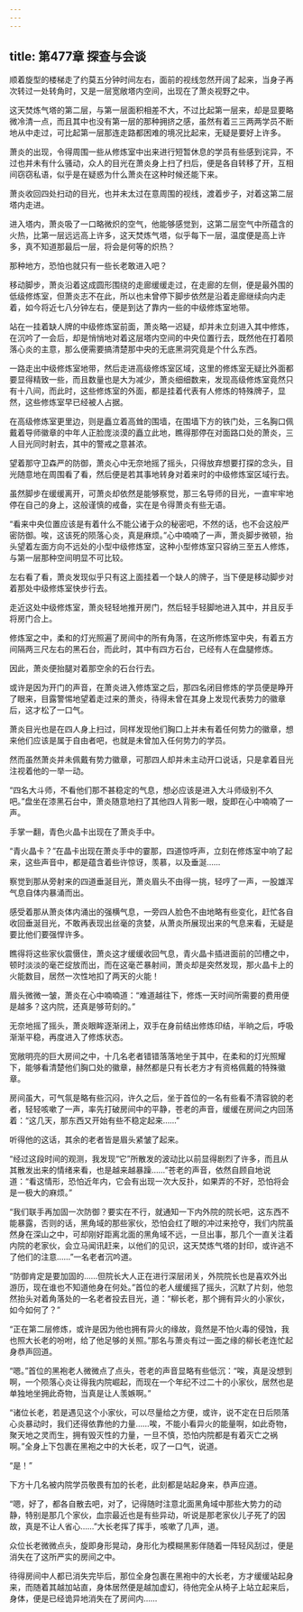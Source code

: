 ```yaml
---
---
---
```

title: 第477章 探查与会谈
---



顺着旋型的楼梯走了约莫五分钟时间左右，面前的视线忽然开阔了起来，当身子再次转过一处转角时，又是一层宽敞塔内空间，出现在了萧炎视野之中。

这天焚炼气塔的第二层，与第一层面积相差不大，不过比起第一层来，却是显要略微冷清一点，而且其中也没有第一层的那种拥挤之感，虽然有着三三两两学员不断地从中走过，可比起第一层那连走路都困难的境况比起来，无疑是要好上许多。

萧炎的出现，令得周围一些从修炼室中出来进行短暂休息的学员有些感到诧异，不过也并未有什么骚动，众人的目光在萧炎身上扫了扫后，便是各自转移了开，互相间窃窃私语，似乎是在疑惑为什么萧炎在这种时候还能下来。

萧炎收回四处扫动的目光，也并未太过在意周围的视线，渡着步子，对着这第二层塔内走进。

进入塔内，萧炎吸了一口略微炽的空气，他能够感觉到，这第二层空气中所蕴含的火热，比第一层远远高上许多，这天焚炼气塔，似乎每下一层，温度便是高上许多，真不知道那最后一层，将会是何等的炽热？

那种地方，恐怕也就只有一些长老敢进入吧？

移动脚步，萧炎沿着这成圆形围绕的走廊缓缓走过，在走廊的左侧，便是最外围的低级修炼室，但萧炎志不在此，所以也未曾停下脚步依然是沿着走廊继续向内走着，如今将近七八分钟左右，便是到达了靠内一些的中级修炼室地带。

站在一挂着缺人牌的中级修炼室前面，萧炎略一迟疑，却并未立刻进入其中修炼，在沉吟了一会后，却是悄悄地对着这层塔内空间的中央位置行去，既然他在打着陨落心炎的主意，那么便需要搞清楚那中央的无底黑洞究竟是个什么东西。

一路走出中级修炼室地带，然后走进高级修炼室区域，这里的修炼室无疑比外面都要显得精致一些，而且数量也是大为减少，萧炎细细数来，发现高级修炼室竟然只有十八间，而此时，这些修炼室的外面，都是挂着代表有人修炼的特殊牌子，显然，这些修炼室早已经被人占据。

在高级修炼室更里边，则是矗立着高耸的围墙，在围墙下方的铁门处，三名胸口佩戴着导师徽章的中年人正脸庞淡漠的矗立此地，瞧得那停在对面路口处的萧炎，三人目光同时射去，其中的警戒之意甚浓。

望着那守卫森严的防御，萧炎心中无奈地摇了摇头，只得放弃想要打探的念头，目光随意地在周围看了看，然后便是若其事地转身对着来时的中级修炼室区域行去。

虽然脚步在缓缓离开，可萧炎却依然是能够察觉，那三名导师的目光，一直牢牢地停在自己的身上，这般谨慎的戒备，实在是令得萧炎有些无语。

“看来中央位置应该是有着什么不能公诸于众的秘密吧，不然的话，也不会这般严密防御。唉，这该死的陨落心炎，真是麻烦。”心中喃喃了一声，萧炎脚步微顿，抬头望着左面方向不远处的小型中级修炼室，这种小型修炼室只容纳三至五人修炼，与第一层那种空间明显不可比较。

左右看了看，萧炎发现似乎只有这上面挂着一个缺人的牌子，当下便是移动脚步对着那处中级修炼室快步行去。

走近这处中级修炼室，萧炎轻轻地推开房门，然后轻手轻脚地进入其中，并且反手将房门合上。

修炼室之中，柔和的灯光照遍了房间中的所有角落，在这所修炼室中央，有着五方间隔两三尺左右的黑石台，而此时，其中有四方石台，已经有人在盘腿修炼。

因此，萧炎便抬腿对着那空余的石台行去。

或许是因为开门的声音，在萧炎进入修炼室之后，那四名闭目修炼的学员便是睁开了眼来，目露警惕地望着走过来的萧炎，待得未曾在其身上发现代表势力的徽章后，这才松了一口气。

萧炎目光也是在四人身上扫过，同样发现他们胸口上并未有着任何势力的徽章，想来他们应该是属于自由者吧，也就是未曾加入任何势力的学员。

然而虽然萧炎并未佩戴有势力徽章，可那四人却并未主动开口说话，只是拿着目光注视着他的一举一动。

“四名大斗师，不看他们那不甚稳定的气息，想必应该是进入大斗师级别不久吧。”盘坐在漆黑石台中，萧炎随意地扫了其他四人背影一眼，旋即在心中喃喃了一声。

手掌一翻，青色火晶卡出现在了萧炎手中。

“青火晶卡？”在晶卡出现在萧炎手中的霎那，四道惊呼声，立刻在修炼室中响了起来，这些声音中，都是蕴含着些许惊讶，羡慕，以及垂涎……

察觉到那从旁射来的四道垂涎目光，萧炎眉头不由得一挑，轻哼了一声，一股雄浑气息自体内暴涌而出。

感受着那从萧炎体内涌出的强横气息，一旁四人脸色不由地略有些变化，赶忙各自收回垂涎目光，不敢再表现出丝毫的贪婪，从萧炎所展现出来的气息来看，无疑是要比他们要强悍许多。

瞧得将这些家伙震慑住，萧炎这才缓缓收回气息，青火晶卡插进面前的凹槽之中，顿时淡淡的毫芒绽放而出，而在这毫芒暴射间，萧炎却是突然发现，那火晶卡上的火能数目，居然一次性地扣了两天的火能！

眉头微微一皱，萧炎在心中喃喃道：“难道越往下，修炼一天时间所需要的费用便是越多？这内院，还真是够苛刻的。”

无奈地摇了摇头，萧炎眼眸逐渐闭上，双手在身前结出修炼印结，半晌之后，呼吸渐渐平稳，再度进入了修炼状态。

宽敞明亮的巨大房间之中，十几名老者错错落落地坐于其中，在柔和的灯光照耀下，能够看清楚他们胸口处的徽章，赫然都是只有长老方才有资格佩戴的特殊徽章。

房间虽大，可气氛是略有些沉闷，许久之后，坐于首位的一名有些看不清容貌的老者，轻轻咳嗽了一声，率先打破房间中的平静，苍老的声音，缓缓在房间之内回荡着：“这几天，那东西又开始有些不稳定起来……”

听得他的这话，其余的老者皆是眉头紧皱了起来。

“经过这段时间的观测，我发现“它”所散发的波动比以前显得剧烈了许多，而且从其散发出来的情绪来看，也是越来越暴躁……”苍老的声音，依然自顾自地说道：“看这情形，恐怕近年内，它会有出现一次大反扑，如果弄的不好，恐怕将会是一极大的麻烦。”

“我们联手再加固一次防御？要实在不行，就通知一下内外院的院长吧，这东西不能暴露，否则的话，黑角域的那些家伙，恐怕会红了眼的冲过来抢夺，我们内院虽然身在深山之中，可却刚好距离北面的黑角域不远，一旦出事，那几个一直关注着内院的老家伙，会立马闻讯赶来，以他们的见识，这天焚炼气塔的封印，或许逃不了他们的注意……”一名老者沉吟道。

“防御肯定是要加固的……但院长大人正在进行深层闭关，外院院长也是喜欢外出游历，现在谁也不知道他身在何处。”首位的老人缓缓摇了摇头，沉默了片刻，他忽然抬头对着角落处的一名老者投去目光，道：“柳长老，那个拥有异火的小家伙，如今如何了？”

“正在第二层修炼，或许是因为他也拥有异火的缘故，竟然是不怕火毒的侵蚀，我也照大长老的吩咐，给了他足够的关照。”那名与萧炎有过一面之缘的柳长老连忙起身恭声回道。

“嗯。”首位的黑袍老人微微点了点头，苍老的声音显略有些低沉：“唉，真是没想到啊，一个陨落心炎让得我内院崛起，而现在一个年纪不过二十的小家伙，居然也是单独地坐拥此奇物，当真是让人羡嫉啊。”

“诸位长老，若是遇见这个小家伙，可以尽量给之方便，或许，说不定在日后陨落心炎暴动时，我们还得依靠他的力量……唉，不能小看异火的能量啊，如此奇物，聚天地之灵而生，拥有毁灭性的力量，一旦不慎，恐怕内院都是有着灭亡之祸啊。”全身上下包裹在黑袍之中的大长老，叹了一口气，说道。

“是！”

下方十几名被内院学员敬畏有加的长老，此刻都是站起身来，恭声应道。

“嗯，好了，都各自散去吧，对了，记得随时注意北面黑角域中那些大势力的动静，特别是那几个家伙，血宗最近也是有些异动，听说是那老家伙儿子死了的因故，真是不让人省心……”大长老挥了挥手，咳嗽了几声，道。

众位长老微微点头，旋即身形晃动，身形化为模糊黑影伴随着一阵轻风刮过，便是消失在了这所严实的房间之中。

待得房间中人都已消失完毕后，那位全身包裹在黑袍中的大长老，方才缓缓站起身来，而随着其越加站直，身体居然便是越加虚幻，待他完全从椅子上站立起来后，身体，便是已经诡异地消失在了房间内……